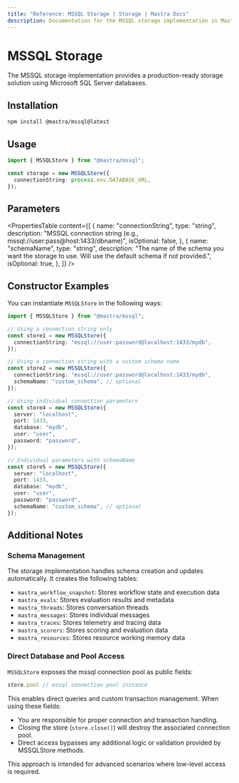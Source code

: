 ```yaml
---
title: "Reference: MSSQL Storage | Storage | Mastra Docs"
description: Documentation for the MSSQL storage implementation in Mastra.
---
```


# MSSQL Storage

The MSSQL storage implementation provides a production-ready storage solution using Microsoft SQL Server databases.

## Installation

```bash copy
npm install @mastra/mssql@latest
```

## Usage

```typescript copy showLineNumbers
import { MSSQLStore } from "@mastra/mssql";

const storage = new MSSQLStore({
  connectionString: process.env.DATABASE_URL,
});
```

## Parameters

<PropertiesTable
  content={[
    {
      name: "connectionString",
      type: "string",
      description:
        "MSSQL connection string (e.g., mssql://user:pass@host:1433/dbname)",
      isOptional: false,
    },
    {
      name: "schemaName",
      type: "string",
      description:
        "The name of the schema you want the storage to use. Will use the default schema if not provided.",
      isOptional: true,
    },
  ]}
/>

## Constructor Examples

You can instantiate `MSSQLStore` in the following ways:

```ts
import { MSSQLStore } from "@mastra/mssql";

// Using a connection string only
const store1 = new MSSQLStore({
  connectionString: "mssql://user:password@localhost:1433/mydb",
});

// Using a connection string with a custom schema name
const store2 = new MSSQLStore({
  connectionString: "mssql://user:password@localhost:1433/mydb",
  schemaName: "custom_schema", // optional
});

// Using individual connection parameters
const store4 = new MSSQLStore({
  server: "localhost",
  port: 1433,
  database: "mydb",
  user: "user",
  password: "password",
});

// Individual parameters with schemaName
const store5 = new MSSQLStore({
  server: "localhost",
  port: 1433,
  database: "mydb",
  user: "user",
  password: "password",
  schemaName: "custom_schema", // optional
});
```

## Additional Notes

### Schema Management

The storage implementation handles schema creation and updates automatically. It creates the following tables:

- `mastra_workflow_snapshot`: Stores workflow state and execution data
- `mastra_evals`: Stores evaluation results and metadata  
- `mastra_threads`: Stores conversation threads
- `mastra_messages`: Stores individual messages
- `mastra_traces`: Stores telemetry and tracing data
- `mastra_scorers`: Stores scoring and evaluation data
- `mastra_resources`: Stores resource working memory data

### Direct Database and Pool Access

`MSSQLStore` exposes the mssql connection pool as public fields:

```typescript
store.pool // mssql connection pool instance
```

This enables direct queries and custom transaction management. When using these fields:
- You are responsible for proper connection and transaction handling.
- Closing the store (`store.close()`) will destroy the associated connection pool.
- Direct access bypasses any additional logic or validation provided by MSSQLStore methods.

This approach is intended for advanced scenarios where low-level access is required. 
